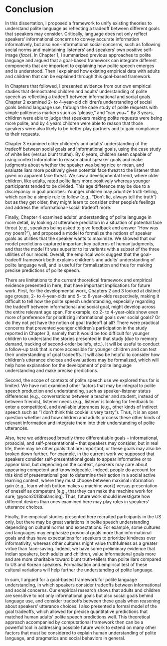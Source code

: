 # Conclusion {-#conclusion}

In this dissertation, I proposed a framework to unify existing theories to understand polite language as reflecting a tradeoff between different goals that speakers may consider. 
Critically, language does not only reflect speakers' informational concerns to convey accurate information informatively, 
but also non-informational social concerns, such as following social norms and maintaining listeners' and speakers' own positive self-image (*face*).
In Chapter 1, I summarized previous approaches to polite language and argued that a goal-based framework can integrate different components that are important to explaining how polite speech emerges and is understood. 
Then I explained how existing empirical data with adults and children that can be explained through this goal-based framework.

In Chapters that followed, I presented evidence from our own empirical studies that demostrated children and adults' understanding of polite speech as reflecting a tradeoff between informational and social goals. 
Chapter 2 examined 2- to 4-year-old children's understanding of social goals behind language use, through the case study of polite requests with simple politeness markers such as "please," and "can you~". By 3 years, children were able to judge that speakers making polite requests were being more polite, and by 4 years children were able to reason that those speakers were also likely to be better play partners and to gain compliance to their requests. 

Chapter 3 examined older children's and adults' understanding of the tradeoff between social goals and informational goals, using the case study of white lies (versus blunt truths). By 6 years, children seem capable of using context information to reason about speaker goals and make judgments about whether the speaker was being nice or mean, and evaluate liars more positively given potential face threat to the listener than given no apparent face threat. 
We saw a developmental trend, where older children, like adults, rated polite liars more positively whereas younger participants tended to be divided. 
This age difference may be due to a discrepancy in goal priorities: Younger children may prioritize truth-telling, which can be a simple rule to follow (e.g., "Don't lie, always tell the truth") but as they get older, they might learn to consider other people's feelings and address the informational-social tradeoff more.

Finally, Chapter 4 examined adults' understanding of polite language in more detail, by looking at utterance prediction in a situation of potential face threat (e.g., speakers being asked to give feedback and answer "How was my poem?"), 
and proposed a model to formalize the notions of speaker goals as utilities that the speaker wants to maximize. 
We showed that our model predictions captured important key patterns of human judgments,
and that the model fit was superior to its variants with a subset of the three utilities of our model. 
Overall, the empirical work suggest that the goal-tradeoff framework both explains children's and adults' understanding of polite language well, and is useful for formalization and thus for making precise predictions of polite speech. 

There are limitations to the current theoretical framework and empirical evidence presented in here, that have important implications for future work. 
First, for the developmental work, Chapters 2 and 3 looked at distinct age groups, 2- to 4-year-olds and 5- to 8-year-olds respectively, making it difficult to tell how the polite speech understanding, especially regarding the tradeoff between informational and social goal, might develop across the entire relevant age span. 
For example, do 2- to 4-year-olds show even more of preference for prioritizing informational goals over social goals? Or do they not yet have the notion of goal tradeoff at all?
There were practical concerns that prevented younger children's participation in the study reported in Chapter 3, namely that it would be too difficult for younger children to understand the stories presented in that study (due to memory demand, tracking of second-order beliefs, etc.). 
It will be useful to conduct a follow-up task that is more accessible for younger children and can test their understanding of goal tradeoffs.
It will also be helpful to consider how children's utterance choices and evaluations may be formalized, which will help hone explanation for the development of polite language understanding and make precise predictions.

Second, the scope of contexts of polite speech use we explored thus far is limited. We have not examined other factors that may be integral to polite speech production and understanding, such as speaker-listener status differences (e.g., conversations between a teacher and student, instead of between friends), listener needs (e.g., listener is looking for feedback to enter a competition), and available utterances (e.g., other kinds of indirect speech such as "I don't think this cookie is very tasty").
Thus, it is an open question whether and how children and adults process these other kinds of relevant information and integrate them into their understanding of polite utterances. 

Also, here we addressed broadly three differentiable goals -- informational, prosocial, and self-presentational -- that speakers may consider, but in real life, there may be other goals that are important, or these goals may also be broken down further. 
For example, in the current work we supposed that speakers consider self-presentational goals to appear informative or to appear kind, but depending on the context, speakers may care about appearing competent and knowledgeable.
Indeed, people do account for this kind of presentational goal to determine their action in a social active learning context, where they must choose between maximal information gain (e.g., learn which button makes a machine work) versus presentation of oneself as competent [e.g., that they can make the machine work for sure; @yoon2018balancing].
Thus, future work should investigate how different desires than ones examined here may play roles in speakers' utterance choices.

Finally, the empirical studies presented here recruited participants in the US only, but there may be great variations in polite speech understanding depending on cultural norms and expectations. 
For example, some cultures and languages may emphasize prosocial goals more than informational goals and thus have expectations for speakers to prioritize kindness over informativity, whereas other cultures might value truthfulness as a greater virtue than face-saving.
Indeed, we have some preliminary evidence that Indian speakers, both adults and children, value informational goals more and are more charitable toward blunt truth-tellers than polite liars compared to US and Korean speakers. 
Formalisation and empirical test of these cultural variations will help further the understanding of polite language.

In sum, I argued for a goal-based framework for polite language understanding, in which speakers consider tradeoffs between informational and social concerns. 
Our empirical research shows that adults and children are sensitive to not only informational goals but also social goals behind language use, and consider tradeoffs between these goals when reasoning about speakers' utterance choices.
I also presented a formal model of the goal tradeoffs, which allowed for precise quantitative predictions that matched human adults' polite speech predictions well.
This theoretical approach accompanied by computational framework then can be a powerful tool in addressing possible future work to extend on many other factors that must be considered to explain human understanding of polite language, and pragmatics and social behaviors in general.






